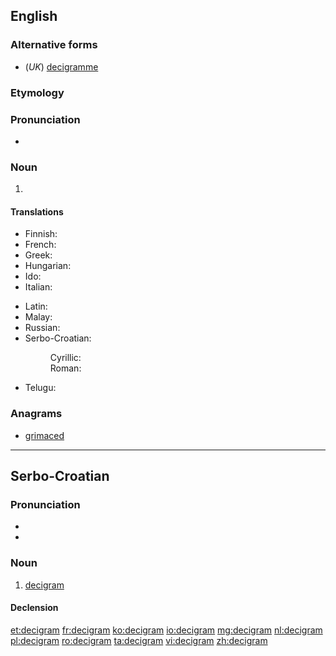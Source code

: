 ==English==

===Alternative forms===
* (''UK'') [[decigramme]]

===Etymology===
{{prefix|deci|gram|lang=en}}

===Pronunciation===
* {{a|UK}} {{IPA|/ˈdɛsɪɡræm/|lanɡ=en}}

===Noun===
{{en-noun}}

# {{SI-unit|deci|gram|mass}}

====Translations====
{{trans-top|metric measurement}}
* Finnish: {{t|fi|desigramma}}
* French: {{t+|fr|décigramme}}
* Greek: {{t|el|δεκατοστόγραμμα|tr=dekatostogramma}}
* Hungarian: {{t|hu|decigramm}}
* Ido: {{t+|io|decigramo}}
* Italian: {{t|it|decigrammo|m}}
{{trans-mid}}
* Latin: {{t|la|decigramma}}
* Malay: {{t|ms|desigram}}
* Russian: {{t+|ru|дециграмм|m|tr=detsigrámm}}
* Serbo-Croatian:
*: Cyrillic: {{t|sh|дѐциграм|m|sc=Cyrl}}
*: Roman: {{t|sh|dècigram|m}}
* Telugu: {{t|te|డెసీగ్రాము}}
{{trans-bottom}}

===Anagrams===
* [[grimaced#English|grimaced]]

----

==Serbo-Croatian==

===Pronunciation===
* {{IPA|/dětsiɡram/|lanɡ=sh}}
* {{hyphenation|de|ci|gram|lang=sh}}

===Noun===
{{sh-noun|g=m|head=dècigram|r|дециграм|дѐциграм}}

# [[#English|decigram]]

====Declension====
{{sh-decl-noun
|decigram|decigrami
|decigrama|decigrama
|decigramu|decigramima
|decigram|decigrame
|decigrame|decigrami
|decigramu|decigramima
|decigramom|decigramima
}}

[[et:decigram]]
[[fr:decigram]]
[[ko:decigram]]
[[io:decigram]]
[[mg:decigram]]
[[nl:decigram]]
[[pl:decigram]]
[[ro:decigram]]
[[ta:decigram]]
[[vi:decigram]]
[[zh:decigram]]